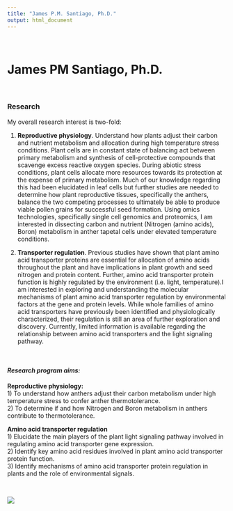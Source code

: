```yaml
---
title: "James P.M. Santiago, Ph.D."
output: html_document
---
```


<style type="text/css">
.title {
  display: none;
}

#getting-started img {
  margin-right: 100px;
}

</style>

<div class="row" style="padding-top: 20px;">
<div class="col-sm-50">

# **James PM Santiago, Ph.D.** 

<br>

### **Research**
My overall research interest is two-fold:

1) **Reproductive physiology**. Understand how plants adjust their carbon and nutrient metabolism and allocation during high temperature stress conditions. Plant cells are in constant state of balancing act between primary metabolism and synthesis of cell-protective compounds that scavenge excess reactive oxygen species. During abiotic stress conditions, plant cells allocate more resources towards its protection at the expense of primary metabolism. Much of our knowledge regarding this had been elucidated in leaf cells but further studies are needed to determine how plant reproductive tissues, specifically the anthers, balance the two competing processes to ultimately be able to produce viable pollen grains for successful seed formation. Using omics technologies, specifically single cell genomics and proteomics, I am interested in dissecting carbon and nutrient (Nitrogen (amino acids), Boron) metabolism in anther tapetal cells under elevated temperature conditions.


2) **Transporter regulation**. Previous studies have shown that plant amino acid transporter proteins are essential for allocation of amino acids throughout the plant and have implications in plant growth and seed nitrogen and protein content. Further, amino acid transporter protein function is highly regulated by the environment (i.e. light, temperature).I am interested in exploring and understanding the molecular mechanisms of plant amino acid transporter regulation by environmental factors at the gene and protein levels. While whole families of amino acid transporters have previously been identified and physiologically characterized, their regulation is still an area of further exploration and discovery. Currently, limited information is available regarding the relationship between amino acid transporters and the light signaling pathway.


<br>

#### *Research program aims:*
**Reproductive physiology:**<br>
1) To understand how anthers adjust their carbon metabolism under high temperature stress to confer anther thermotolerance. <br>
2) To determine if and how Nitrogen and Boron metabolism in anthers contribute to thermotolerance.

**Amino acid transporter regulation** <br>
1) Elucidate the main players of the plant light signaling pathway involved in regulating amino acid transporter gene expression. <br>
2) Identify key amino acid residues involved in plant amino acid transporter protein function. <br>
3) Identify mechanisms of amino acid transporter protein regulation in plants and the role of environmental signals. <br>


<br>

<div class="col-sm-8">


</center>

![](images/Banner.png)

</center>


</a>
</div>

